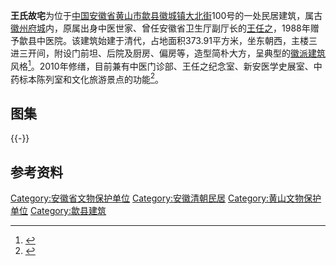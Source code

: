 {{文物保护单位
| 级别 = 省级
| 省区市 = 安徽省
| 图片 = [[File:Former_Residence_of_Wang_Renzhi_01_2014-11.JPG|220px]]<br><small>西侧沿街，2014年11月</small>
| 名称 = 王氏故宅
| 编号 = 6-90
| 分类 = 古建筑
| 时代 = [[清|清]]
| 所在 = [[黄山市|黄山市]][[歙县|歙县]]
| 登录 = 2012年6月
}}
'''王氏故宅'''为位于[[中国|中国]][[安徽省|安徽省]][[黄山市|黄山市]][[歙县|歙县]][[徽城镇|徽城镇]][[大北街|大北街]]100号的一处民居建筑，属古[[歙县城墙|徽州府城]]内，原属出身中医世家、曾任安徽省卫生厅副厅长的[[王任之|王任之]]，1988年赠予歙县中医院。该建筑始建于清代，占地面积373.91平方米，坐东朝西，主楼三进三开间，附设门前坦、后院及厨房、偏房等，造型简朴大方，呈典型的[[徽派建筑|徽派建筑]]风格<ref>{{cite web|url=http://www.ahww.gov.cn/a/201211/1977.html|title=《王氏故宅》|accessdate=2014-11-30|work=|publisher=安徽省文物局|deadurl=yes|archiveurl=https://web.archive.org/web/20141205145351/http://www.ahww.gov.cn/a/201211/1977.html|archivedate=2014-12-05}}</ref>。2010年修缮，目前兼有中医门诊部、王任之纪念室、新安医学史展室、中药标本陈列室和文化旅游景点的功能<ref>{{cite web|url=http://www.ahshx.gov.cn/DocHtml/1/2012/9/5/201209051933187393.html|title=《“王氏故宅”获批省级文物保护单位》|accessdate=2014-11-30|work=|publisher=歙县政府|archive-url=https://web.archive.org/web/20141205155656/http://www.ahshx.gov.cn/DocHtml/1/2012/9/5/201209051933187393.html|archive-date=2014-12-05|dead-url=yes}}</ref>。
==图集==
{{multiple image
| align  = left
| width = 240
| image1 = Former Residence of Wang Renzhi 06 2014-11.JPG
| caption1 = 前厅（迪善堂）
| image2 = Former Residence of Wang Renzhi 07 2014-11.JPG
| caption2 = 前天井
| image3 = Former Residence of Wang Renzhi 09 2014-11.JPG
| caption3 = 前厅室内
}}
{{multiple image
| align  = left
| width = 240
| image1 = Former Residence of Wang Renzhi 11 2014-11.JPG
| caption1 = 前厅家具
| image2 = Former Residence of Wang Renzhi 13 2014-11.JPG
| caption2 = 前厅梁架
| image3 = Former Residence of Wang Renzhi 14 2014-11.JPG
| caption3 = 后天井
}}
{{-}}
==参考资料==
{{reflist|2}}
{{DEFAULTSORT:W王}}
{{commons|Category:Former Residence of Wang Renzhi}}
{{安徽小作品}}
{{黄山市境内的安徽省文物保护单位}}
[[Category:安徽省文物保护单位|Category:安徽省文物保护单位]]
[[Category:安徽清朝民居|Category:安徽清朝民居]]
[[Category:黄山文物保护单位|Category:黄山文物保护单位]]
[[Category:歙县建筑|Category:歙县建筑]]